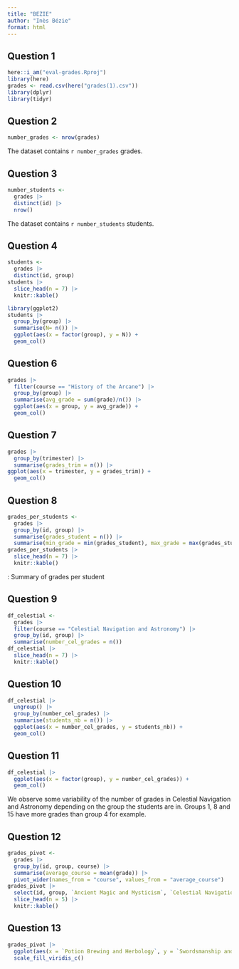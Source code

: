 ```yaml
---
title: "BEZIE"
author: "Inès Bézie"
format: html
---
```


## Question 1

```r
here::i_am("eval-grades.Rproj")
library(here)
grades <- read.csv(here("grades(1).csv"))
library(dplyr)
library(tidyr)
```

## Question 2

```r
number_grades <- nrow(grades)
```

The dataset contains `r number_grades` grades.

## Question 3

```r
number_students <-
  grades |>
  distinct(id) |>
  nrow()
```

The dataset contains `r number_students` students.

## Question 4

```r
students <-
  grades |>
  distinct(id, group)
students |>
  slice_head(n = 7) |>
  knitr::kable()
```

```r
library(ggplot2)
students |>
  group_by(group) |>
  summarise(N= n()) |>
  ggplot(aes(x = factor(group), y = N)) +
  geom_col()
```

## Question 6

```r
grades |>
  filter(course == "History of the Arcane") |>
  group_by(group) |>
  summarise(avg_grade = sum(grade)/n()) |>
  ggplot(aes(x = group, y = avg_grade)) +
  geom_col()
```

## Question 7

```r
grades |>
  group_by(trimester) |>
  summarise(grades_trim = n()) |>
ggplot(aes(x = trimester, y = grades_trim)) + 
  geom_col()
```

## Question 8

```r
grades_per_students <-
  grades |>
  group_by(id, group) |>
  summarise(grades_student = n()) |>
  summarise(min_grade = min(grades_student), max_grade = max(grades_student), mean_grade = mean(grades_student), med_grade = median(grades_student)) 
grades_per_students |>
  slice_head(n = 7) |>
  knitr::kable()
```

: Summary of grades per student

## Question 9
```r
df_celestial <-
  grades |>
  filter(course == "Celestial Navigation and Astronomy") |>
  group_by(id, group) |>
  summarise(number_cel_grades = n())
df_celestial |>
  slice_head(n = 7) |>
  knitr::kable()
```

## Question 10

```r
df_celestial |>
  ungroup() |>
  group_by(number_cel_grades) |>
  summarise(students_nb = n()) |>
  ggplot(aes(x = number_cel_grades, y = students_nb)) + 
  geom_col()
```
## Question 11

```r
df_celestial |>
  ggplot(aes(x = factor(group), y = number_cel_grades)) + 
  geom_col()
```

We observe some variability of the number of grades in Celestial Navigation and Astronomy depending on the group the students are in. Groups 1, 8 and 15 have more grades than group 4 for example.

## Question 12

```r
grades_pivot <-
  grades |>
  group_by(id, group, course) |>
  summarise(average_course = mean(grade)) |>
  pivot_wider(names_from = "course", values_from = "average_course")
grades_pivot |>
  select(id, group, `Ancient Magic and Mysticism`, `Celestial Navigation and Astronomy`) |>
  slice_head(n = 5) |>
  knitr::kable()
```

## Question 13

```r
grades_pivot |>
  ggplot(aes(x = `Potion Brewing and Herbology`, y = `Swordsmanship and Martial Arts`, colour = `Swordsmanship and Martial Arts`)) + geom_point(alpha = 0.5) +
  scale_fill_viridis_c()
```







